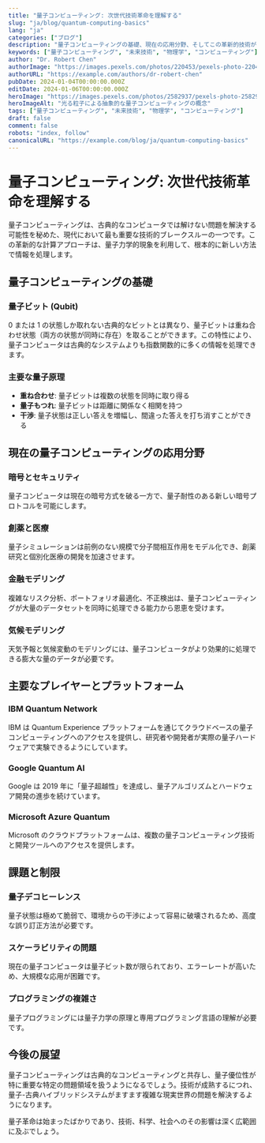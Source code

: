 ```yaml
---
title: "量子コンピューティング: 次世代技術革命を理解する"
slug: "ja/blog/quantum-computing-basics"
lang: "ja"
categories: ["ブログ"]
description: "量子コンピューティングの基礎、現在の応用分野、そしてこの革新的技術が従来のコンピューティングをどのように変革するかを探る。"
keywords: ["量子コンピューティング", "未来技術", "物理学", "コンピューティング"]
author: "Dr. Robert Chen"
authorImage: "https://images.pexels.com/photos/220453/pexels-photo-220453.jpeg?auto=compress&cs=tinysrgb&w=1260&h=750&dpr=1"
authorURL: "https://example.com/authors/dr-robert-chen"
pubDate: 2024-01-04T00:00:00.000Z
editDate: 2024-01-06T00:00:00.000Z
heroImage: "https://images.pexels.com/photos/2582937/pexels-photo-2582937.jpeg?auto=compress&cs=tinysrgb&w=1260&h=750&dpr=1"
heroImageAlt: "光る粒子による抽象的な量子コンピューティングの概念"
tags: ["量子コンピューティング", "未来技術", "物理学", "コンピューティング"]
draft: false
comment: false
robots: "index, follow"
canonicalURL: "https://example.com/blog/ja/quantum-computing-basics"
---
```


# 量子コンピューティング: 次世代技術革命を理解する

量子コンピューティングは、古典的なコンピュータでは解けない問題を解決する可能性を秘めた、現代において最も重要な技術的ブレークスルーの一つです。この革新的な計算アプローチは、量子力学的現象を利用して、根本的に新しい方法で情報を処理します。

## 量子コンピューティングの基礎

### 量子ビット (Qubit)

0 または 1 の状態しか取れない古典的なビットとは異なり、量子ビットは重ね合わせ状態（両方の状態が同時に存在）を取ることができます。この特性により、量子コンピュータは古典的なシステムよりも指数関数的に多くの情報を処理できます。

### 主要な量子原理

- **重ね合わせ**: 量子ビットは複数の状態を同時に取り得る
- **量子もつれ**: 量子ビットは距離に関係なく相関を持つ
- **干渉**: 量子状態は正しい答えを増幅し、間違った答えを打ち消すことができる

## 現在の量子コンピューティングの応用分野

### 暗号とセキュリティ

量子コンピュータは現在の暗号方式を破る一方で、量子耐性のある新しい暗号プロトコルを可能にします。

### 創薬と医療

量子シミュレーションは前例のない規模で分子間相互作用をモデル化でき、創薬研究と個別化医療の開発を加速させます。

### 金融モデリング

複雑なリスク分析、ポートフォリオ最適化、不正検出は、量子コンピューティングが大量のデータセットを同時に処理できる能力から恩恵を受けます。

### 気候モデリング

天気予報と気候変動のモデリングには、量子コンピュータがより効果的に処理できる膨大な量のデータが必要です。

## 主要なプレイヤーとプラットフォーム

### IBM Quantum Network

IBM は Quantum Experience プラットフォームを通じてクラウドベースの量子コンピューティングへのアクセスを提供し、研究者や開発者が実際の量子ハードウェアで実験できるようにしています。

### Google Quantum AI

Google は 2019 年に「量子超越性」を達成し、量子アルゴリズムとハードウェア開発の進歩を続けています。

### Microsoft Azure Quantum

Microsoft のクラウドプラットフォームは、複数の量子コンピューティング技術と開発ツールへのアクセスを提供します。

## 課題と制限

### 量子デコヒーレンス

量子状態は極めて脆弱で、環境からの干渉によって容易に破壊されるため、高度な誤り訂正方法が必要です。

### スケーラビリティの問題

現在の量子コンピュータは量子ビット数が限られており、エラーレートが高いため、大規模な応用が困難です。

### プログラミングの複雑さ

量子プログラミングには量子力学の原理と専用プログラミング言語の理解が必要です。

## 今後の展望

量子コンピューティングは古典的なコンピューティングと共存し、量子優位性が特に重要な特定の問題領域を扱うようになるでしょう。技術が成熟するにつれ、量子-古典ハイブリッドシステムがますます複雑な現実世界の問題を解決するようになります。

量子革命は始まったばかりであり、技術、科学、社会へのその影響は深く広範囲に及ぶでしょう。
